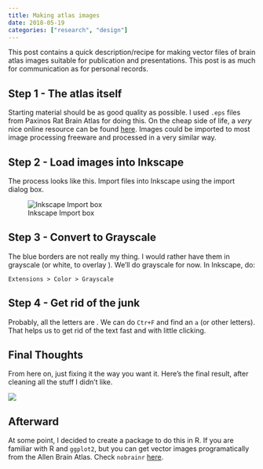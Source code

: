 ```yaml
---
title: Making atlas images
date: 2018-05-19
categories: ["research", "design"]
---
```


This post contains a quick description/recipe for making vector files of brain atlas images suitable for publication and presentations. This post is as much for communication as for personal records.

## Step 1 - The atlas itself

Starting material should be as good quality as possible. I used `.eps` files from Paxinos Rat Brain Atlas for doing this. On the cheap side of life, a *very* nice online resource can be found [here](http://labs.gaidi.ca/rat-brain-atlas/). Images could be imported to most image processing freeware and processed in a very similar way.

## Step 2 - Load images into Inkscape

The process looks like this. Import files into Inkscape using the import dialog box.

![Inkscape Import box](eps_import_dialog.PNG)

## Step 3 - Convert to Grayscale

The blue borders are not really my thing. I would rather have them in grayscale (or white, to overlay ). We'll do grayscale for now. In Inkscape, do:

`Extensions > Color > Grayscale`

## Step 4 - Get rid of the junk

Probably, all the letters are . We can do `Ctr+F` and find an `a` (or other letters). That helps us to get rid of the text fast and with little clicking.

## Final Thoughts

From here on, just fixing it the way you want it. Here's the final result, after cleaning all the stuff I didn't like.

![](atlas_outline.svg){fig-align="center"}

## Afterward

At some point, I decided to create a package to do this in R. If you are familiar with R and `ggplot2`, but you can get vector images programatically from the Allen Brain Atlas. Check `nobrainr` [here](https://github.com/matiasandina/nobrainr).
